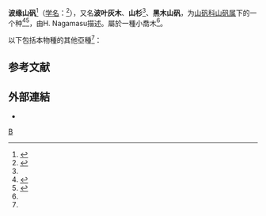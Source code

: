 {{Speciesbox 
| genus = Symplocos
| species = kuroki
| authority = H. Nagamasu
| synonyms = 
*''Symplocos xanthoxantha'' <small>H. Lév.</small>
*''Symplocos wilsonii'' <small>[[奥古斯特·布兰德|Brand]]</small>
*''Symplocos theifolia'' <small>[[早田文藏|Hayata]]</small>
*''Symplocos theifolia'' <small>[[David_Don|D. Don]]</small>
*''Symplocos tetragona'' <small>Chen ex [[Y._F._Wu|Y. F. Wu]]</small>
*''Symplocos taiwaniana'' <small>Hatusima</small>
*''Symplocos sinuata'' <small>[[奥古斯特·布兰德|Brand]]</small><ref name=zhiwutong/><ref name = "COL"/>
*''Symplocos shilanensis'' <small>[[Yeh_Ching_Liu|Y. C. Liu]] & F. Y. Lu</small>
*''Symplocos setchuensis'' <small>[[奥古斯特·布兰德|Brand]] ex [[Friedrich_Ludwig_Diels|Diels]]</small>
*''Symplocos setchuensis'' <small>[[奥古斯特·布兰德|Brand]]</small>
*''Symplocos ridleyi'' <small>[[George_King|King]] & Gamble</small>
*''Symplocos potaninii'' <small>[[Nikolai_Fedorovich_Gontscharow|Gontsch.]]</small>
*''Symplocos phyllocalyx'' <small>[[Charles_Baron_Clarke|C.B. Clarke]]</small>
*''Symplocos multipes'' <small>[[奥古斯特·布兰德|Brand]]</small>
*''Symplocos lucida'' <small>Wall., G.Don</small>
*''Symplocos lucida'' <small>[[Nathaniel_Wallich|Wall.]]</small>
*''Symplocos lucida'' <small>([[Carl_Peter_Thunberg|Thunb.]]) Sieb. & Zucc.</small>
*''Symplocos loheri'' <small>[[奥古斯特·布兰德|Brand]]</small>
*''Symplocos laeviramulosa'' <small>[[Adolph_Daniel_Edward_Elmer|Elmer]]</small>
*''Symplocos junshanensis'' <small>Q.X. Liu</small>
*''Symplocos japonica'' <small>A. DC.</small>
*''Symplocos ilicifolia'' <small>[[Bunzo_Hayata|Hayata]]</small>
*''Symplocos howii'' <small>[[Elmer_Drew_Merrill|Merr.]] & Chun ex [[Hui_Lin_Li|H.L. Li]]</small>
*''Symplocos henryi'' <small>[[奥古斯特·布兰德|Brand]]</small>
*''Symplocos hayatae'' <small>Mori</small>
*''Symplocos ernestii'' var.'' pubicalyx'' <small>[[Chieh_Chen|C.Chen]]</small>
*''Symplocos ernestii'' <small>[[Stephen_Troyte_Dunn|Dunn]]</small>
*''Symplocos elephantis'' <small>[[André_Guillaumin|Guillaumin]]</small>
*''Symplocos discolor'' <small>[[奥古斯特·布兰德|Brand]]</small>
*''Symplocos crassifolia'' <small>[[George_Bentham|Benth.]]</small>
*''Symplocos coronigera'' <small>H. Lév.</small>
*''Symplocos ciliata'' <small>[[Friedrich_Anton_Wilhelm_Miquel|Miq.]]</small>
*''Symplocos adinandrifolia'' var.'' theifolia'' <small>[[Bunzo_Hayata|Hayata]]</small>
*''Symplocos acutangula'' <small>[[奥古斯特·布兰德|Brand]]</small>
*''Lodhra lucida'' <small>[[John_Miers|Miers]]</small>
*''Lodhra crassifolia'' <small>([[George_Bentham|Benth.]]) [[John_Miers|Miers]]</small>
*''Laurus lucida'' <small>[[Carl_Peter_Thunberg|Thunb.]] ex A. Murray</small>
*''Hopea lucida'' <small>[[Carl_Peter_Thunberg|Thunb.]]</small>
*''Eugeniodes theifolium'' <small>[[Carl_Ernst_Otto_Kuntze|Kuntze]]</small>
*''Eugeniodes crassifolium'' <small>[[Carl_Ernst_Otto_Kuntze|Kuntze]]</small>
*''Eugeniodes ciliatum'' <small>[[Carl_Ernst_Otto_Kuntze|Kuntze]]</small>
*''Dicalix shinodanus'' <small>[[Hisao_Migo|Migo]]</small>
*''Dicalix setchuensis'' <small>([[奥古斯特·布兰德|Brand]]) [[Hisao_Migo|Migo]]</small>
*''Dicalix lucida'' <small>([[Carl_Peter_Thunberg|Thunb.]]) [[Kanesuke_Hara|Hara]]</small>
*''Dicalix japonica'' <small>(A. DC.) [[中井猛之进|Nakai]]</small>
*''Dicalix ernestii'' <small>([[Stephen_Troyte_Dunn|Dunn]]) [[Hisao_Migo|Migo]]</small>
*''Dicalix crassifolia'' <small>([[George_Bentham|Benth.]]) [[Hisao_Migo|Migo]]</small>
*''Dicalix ciliatus'' <small>[[Carl_Ludwig_Blume|Blume]]</small>
*''Bobua taiwaniana'' <small>Hatusima</small>
*''Bobua lucida'' <small>(Sieb. & Zucc.) Kanehira & Sasaki</small>
*''Bobua japonica'' <small>[[John_Miers|Miers]]</small>
*''Bobua ilicifolia'' <small>([[Bunzo_Hayata|Hayata]]) [[Ryozo_Kanehira|Kaneh.]] & Sasaki</small>
*''Alstonia ciliata'' <small>[[George_Bentham|Benth.]]</small>
}}

'''波缘山矾'''<ref name=zhiwutong>{{cite web |url=http://www.zhiwutong.com/dan_tu/0/348.htm |title=波缘山矾 |accessdate=2016-06-27 |language=zh-hans |publisher=植物通 |archive-date=2016-08-20 |archive-url=https://web.archive.org/web/20160820030022/http://www.zhiwutong.com/dan_tu/0/348.htm |dead-url=no }}</ref>（[[学名|学名]]：{{lang|la|'''''Symplocos kuroki'''''}}<ref name = "C132">{{cite journal |author=H. Nagamasu |year=1993 |title=? |journal = mjBiol. Lab. Kyoto Univ. |volume=28 |issue=2 |page=240 |language=en }}</ref>），又名'''波叶灰木'''、'''山杉'''<ref name=zhiwutong />、'''黑木山矾'''，为[[山矾科|山矾科]][[山矾属|山矾属]]下的一个种<ref name = "COL">{{cite web |url=http://www.catalogueoflife.org/annual-checklist/2014/details/species/id/16608910 |title=Species 2000 & ITIS Catalogue of Life: 2014 Annual Checklist. |accessdate=2014-05-26 |editors=Roskov Y., Kunze T., Orrell T., Abucay L., Paglinawan L., Culham A., Bailly N., Kirk P., Bourgoin T., Baillargeon G., Decock W., De Wever A., Didžiulis V. |year=2014 |publisher=Species 2000 |location=Reading, UK |language=en |archive-date=2016-08-12 |archive-url=https://web.archive.org/web/20160812001126/http://www.catalogueoflife.org/annual-checklist/2014/details/species/id/16608910 |dead-url=no }}</ref><ref name = "source">{{cite web |url=http://worldplants.webarchiv.kit.edu/ |title=World Plants: Synonymic Checklists of the Vascular Plants of the World |language=en |access-date=2014-10-15 |archive-date=2019-03-18 |archive-url=https://web.archive.org/web/20190318221109/http://worldplants.webarchiv.kit.edu/ |dead-url=no }}</ref>，由H. Nagamasu描述。屬於一種小喬木<ref name=zhiwutong />。

以下包括本物種的其他亞種<ref name = "COL"/>：

== 参考文献 ==
{{reflist}}

==外部連結==
* {{wikispecies-inline|Symplocos sinuata|波缘山矾}}
{{Taxonbar|from=Q17242750}}

[[Category:山矾属|B]]
